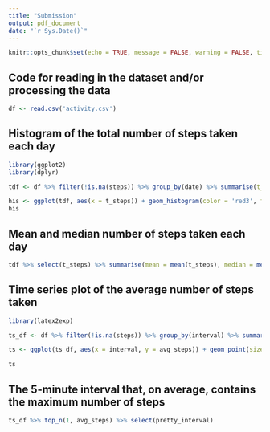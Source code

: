```yaml
---
title: "Submission"
output: pdf_document
date: "`r Sys.Date()`"
---
```


```r
knitr::opts_chunk$set(echo = TRUE, message = FALSE, warning = FALSE, tidy = TRUE, tidy.opts = list(width.cutoff = 80))
```

## Code for reading in the dataset and/or processing the data

```r
df <- read.csv('activity.csv')
```

## Histogram of the total number of steps taken each day

```r
library(ggplot2)
library(dplyr)

tdf <- df %>% filter(!is.na(steps)) %>% group_by(date) %>% summarise(t_steps = sum(steps))

his <- ggplot(tdf, aes(x = t_steps)) + geom_histogram(color = 'red3', fill = 'red', alpha = 0.2) + labs(title = "Daily steps histogram", y = '# days', x = 'Daily steps')
his
```


## Mean and median number of steps taken each day

```r
tdf %>% select(t_steps) %>% summarise(mean = mean(t_steps), median = median(t_steps))
```

## Time series plot of the average number of steps taken

```r
library(latex2exp)

ts_df <- df %>% filter(!is.na(steps)) %>% group_by(interval) %>% summarise(avg_steps = mean(steps)) %>% mutate(pretty_interval = paste(as.character(interval %/% 100), "h", as.character(interval %% 100)))

ts <- ggplot(ts_df, aes(x = interval, y = avg_steps)) + geom_point(size = 1, color = 'royalblue', fill = 'blue') + geom_line(size = 0.75, alpha = 0.5, color = 'blue2') + labs(title = 'Average number of steps per 5 min interval', x = 'interval (5min)') + ylab(TeX('$\\bar{steps}$'))

ts  
```
## The 5-minute interval that, on average, contains the maximum number of steps

```r

ts_df %>% top_n(1, avg_steps) %>% select(pretty_interval)

```

